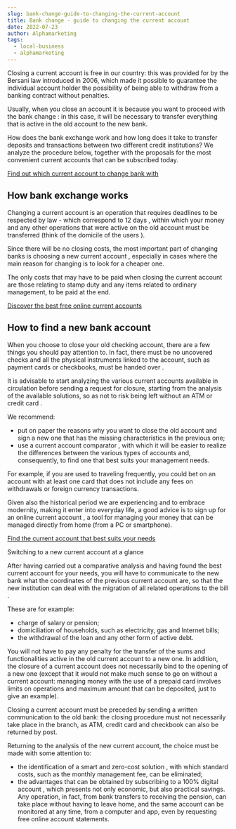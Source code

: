 ```yaml
---
slug: bank-change-guide-to-changing-the-current-account
title: Bank change - guide to changing the current account
date: 2022-07-23
author: Alphamarketing
tags:
  - local-business
  - alphamarketing
---
```


Closing a current account is free in our country: this was provided for by the Bersani law introduced in 2006, which made it possible to guarantee the individual account holder the possibility of being able to withdraw from a banking contract without penalties.

Usually, when you close an account it is because you want to proceed with the bank change : in this case, it will be necessary to transfer everything that is active in the old account to the new bank.

How does the bank exchange work and how long does it take to transfer deposits and transactions between two different credit institutions? We analyze the procedure below, together with the proposals for the most convenient current accounts that can be subscribed today.

[Find out which current account to change bank with](https://www.indiacom.com/pune/hdfc-bank-pune-boat-club-branch_pune_pne_1225504.html)

## How bank exchange works

Changing a current account is an operation that requires deadlines to be respected by law - which correspond to 12 days , within which your money and any other operations that were active on the old account must be transferred (think of the domicile of the users ). 

Since there will be no closing costs, the most important part of changing banks is choosing a new current account , especially in cases where the main reason for changing is to look for a cheaper one.

The only costs that may have to be paid when closing the current account are those relating to stamp duty and any items related to ordinary management, to be paid at the end.

[Discover the best free online current accounts](https://www.indiacom.com/pune/hdfc-bank-pune-boat-club-branch_pune_pne_1225504.html)

## How to find a new bank account

When you choose to close your old checking account, there are a few things you should pay attention to. In fact, there must be no uncovered checks and all the physical instruments linked to the account, such as payment cards or checkbooks, must be handed over .

It is advisable to start analyzing the various current accounts available in circulation before sending a request for closure, starting from the analysis of the available solutions, so as not to risk being left without an ATM or credit card .

We recommend:

* put on paper the reasons why you want to close the old account and sign a new one that has the missing characteristics in the previous one;
* use a current account comparator , with which it will be easier to realize the differences between the various types of accounts and, consequently, to find one that best suits your management needs.

For example, if you are used to traveling frequently, you could bet on an account with at least one card that does not include any fees on withdrawals or foreign currency transactions.

Given also the historical period we are experiencing and to embrace modernity, making it enter into everyday life, a good advice is to sign up for an online current account , a tool for managing your money that can be managed directly from home (from a PC or smartphone).

[Find the current account that best suits your needs](https://www.indiacom.com/pune/hdfc-bank-pune-boat-club-branch_pune_pne_1225504.html)

Switching to a new current account at a glance

After having carried out a comparative analysis and having found the best current account for your needs, you will have to communicate to the new bank what the coordinates of the previous current account are, so that the new institution can deal with the migration of all related operations to the bill .

These are for example:

* charge of salary or pension;
* domiciliation of households, such as electricity, gas and Internet bills;
* the withdrawal of the loan and any other form of active debt.

You will not have to pay any penalty for the transfer of the sums and functionalities active in the old current account to a new one. In addition, the closure of a current account does not necessarily bind to the opening of a new one (except that it would not make much sense to go on without a current account: managing money with the use of a prepaid card involves limits on operations and maximum amount that can be deposited, just to give an example).

Closing a current account must be preceded by sending a written communication to the old bank: the closing procedure must not necessarily take place in the branch, as ATM, credit card and checkbook can also be returned by post.

Returning to the analysis of the new current account, the choice must be made with some attention to:

* the identification of a smart and zero-cost solution , with which standard costs, such as the monthly management fee, can be eliminated;
* the advantages that can be obtained by subscribing to a 100% digital account , which presents not only economic, but also practical savings. Any operation, in fact, from bank transfers to receiving the pension, can take place without having to leave home, and the same account can be monitored at any time, from a computer and app, even by requesting free online account statements.
